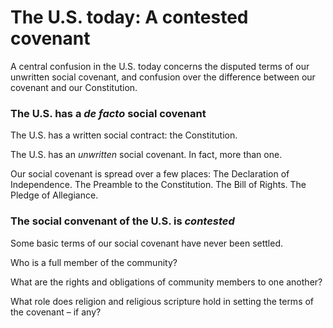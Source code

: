 #  The U.S. today: A contested covenant

A central confusion in the U.S. today concerns the disputed terms of our unwritten social covenant, and confusion over the difference between our covenant and our Constitution.

### The U.S. has a *de facto* social covenant

The U.S. has a written social contract: the Constitution.

The U.S. has an *unwritten* social covenant. In fact, more than one.

Our social covenant is spread over a few places: The Declaration of Independence. The Preamble to the Constitution. The Bill of Rights. The Pledge of Allegiance.


### The social convenant of the U.S. is *contested*

Some basic terms of our social covenant have never been settled.

Who is a full member of the community?

What are the rights and obligations of community members to one another?

What role does religion and religious scripture hold in setting the terms of the covenant -- if any?